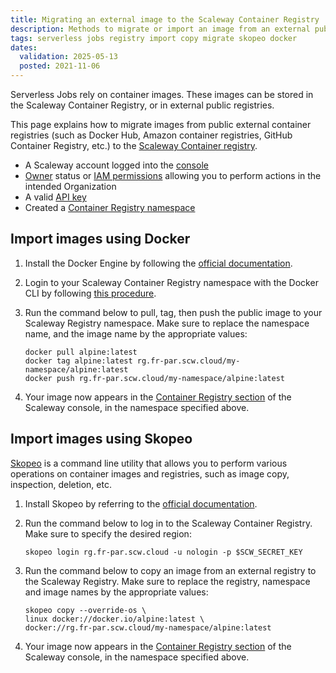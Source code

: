 ```yaml
---
title: Migrating an external image to the Scaleway Container Registry
description: Methods to migrate or import an image from an external public container registry to the Scaleway Container Registry.
tags: serverless jobs registry import copy migrate skopeo docker
dates:
  validation: 2025-05-13
  posted: 2021-11-06
---
```



Serverless Jobs rely on container images. These images can be stored in the Scaleway Container Registry, or in external public registries.

<ContainerRegistryNote />

This page explains how to migrate images from public external container registries (such as Docker Hub, Amazon container registries, GitHub Container Registry, etc.) to the [Scaleway Container registry](/container-registry/concepts/#container-registry).

<Requirements />

- A Scaleway account logged into the [console](https://console.scaleway.com)
- [Owner](/iam/concepts/#owner) status or [IAM permissions](/iam/concepts/#permission) allowing you to perform actions in the intended Organization
- A valid [API key](/iam/how-to/create-api-keys/)
- Created a [Container Registry namespace](/container-registry/how-to/create-namespace/)

## Import images using Docker

1. Install the Docker Engine by following the [official documentation](https://docs.docker.com/engine/install/).

2. Login to your Scaleway Container Registry namespace with the Docker CLI by following [this procedure](/container-registry/how-to/connect-docker-cli/).

3. Run the command below to pull, tag, then push the public image to your Scaleway Registry namespace. Make sure to replace the namespace name, and the image name by the appropriate values:
    ```
    docker pull alpine:latest
    docker tag alpine:latest rg.fr-par.scw.cloud/my-namespace/alpine:latest
    docker push rg.fr-par.scw.cloud/my-namespace/alpine:latest
    ```

4. Your image now appears in the [Container Registry section](https://console.scaleway.com/registry/namespaces) of the Scaleway console, in the namespace specified above.

## Import images using Skopeo

[Skopeo](https://github.com/containers/skopeo) is a command line utility that allows you to perform various operations on container images and registries, such as image copy, inspection, deletion, etc.

1. Install Skopeo by referring to the [official documentation](https://github.com/containers/skopeo/blob/main/install.md).

2. Run the command below to log in to the Scaleway Container Registry. Make sure to specify the desired region:

    ```	
    skopeo login rg.fr-par.scw.cloud -u nologin -p $SCW_SECRET_KEY
    ```

3. Run the command below to copy an image from an external registry to the Scaleway Registry. Make sure to replace the registry, namespace and image names by the appropriate values:

    ```
    skopeo copy --override-os \
    linux docker://docker.io/alpine:latest \
    docker://rg.fr-par.scw.cloud/my-namespace/alpine:latest
    ```

4. Your image now appears in the [Container Registry section](https://console.scaleway.com/registry/namespaces) of the Scaleway console, in the namespace specified above.